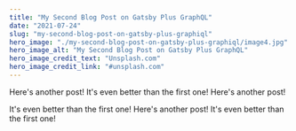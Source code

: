 ```yaml
---
title: "My Second Blog Post on Gatsby Plus GraphQL"
date: "2021-07-24"
slug: "my-second-blog-post-on-gatsby-plus-graphiql"
hero_image: "./my-second-blog-post-on-gatsby-plus-graphiql/image4.jpg"
hero_image_alt: "My Second Blog Post on Gatsby Plus GraphQL"
hero_image_credit_text: "Unsplash.com"
hero_image_credit_link: "#unsplash.com"
---
```


Here's another post! It's even better than the first one!
Here's another post!

It's even better than the first one!
Here's another post! It's even better than the first one!
